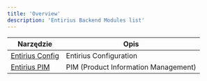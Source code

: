 ```yaml
---
title: 'Overview'
description: 'Entirius Backend Modules list'
---
```


| Narzędzie                                   | Opis                                   |
|---------------------------------------------|----------------------------------------|
| [Entirius Config](entirius-config)  | Entirius Configuration                 | 
| [Entirius PIM](entirius-pim/index)  | PIM (Product Information Management)   | 


